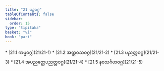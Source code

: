 ```yaml
---
title: "21 ပဉ္စဝဂ္ဂ"
tableOfContents: false
sidebar:
  order: 15
type: "tipitaka"
basket: "vi"
book: "pari"
---
```



<DynamicBreadcrumb />



<TableOfContents book="pari" section="21">
* [21.1 ကမ္မဝဂ္ဂ](21/21-1)
* [21.2 အတ္ထဝသဝဂ္ဂ](21/21-2)
* [21.3 ပညတ္တဝဂ္ဂ](21/21-3)
* [21.4 အပညတ္တေပညတ္တဝဂ္ဂ](21/21-4)
* [21.5 နဝသင်္ဂဟဝဂ္ဂ](21/21-5)
</TableOfContents>